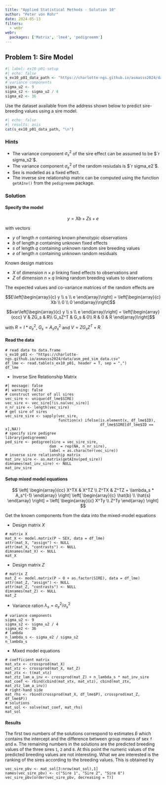 ```yaml
---
title: "Applied Statistical Methods - Solution 10"
author: "Peter von Rohr"
date: 2024-05-13
filters: 
  - webr
webr:
  packages: ['Matrix', 'lme4', 'pedigreemm']
---
```


## Problem 1: Sire Model

```r
#| label: ex10-p01-setup
#| echo: false
s_ex10_p01_data_path <- "https://charlotte-ngs.github.io/asmasss2024/data/asm_ped_sim_data.csv"
# variance components
sigma_u2 <- 9
sigma_s2 <- sigma_u2 / 4
sigma_e2 <- 36
```

Use the dataset available from the address shown below to predict sire-breeding values using a sire model.

```r
#| echo: false
#| results: asis
cat(s_ex10_p01_data_path, "\n")
```


### Hints

* The variance component $\sigma_s^2$ of the sire effect can be assumed to be  $`r sigma_s2`$.
* The variance component $\sigma_e^2$ of the random resiudals is $`r sigma_e2`$.
* Sex is modelled as a fixed effect.
* The inverse sire relationship matrix can be computed using the function `getAInv()` from the `pedigreemm` package.


### Solution

#### Specify the model

$$y = Xb + Zs + e$$

with vectors 

* $y$ of length $n$ containing known phenotypic observations
* $b$ of length $p$ containing unknown fixed effects
* $s$ of length $q$ containing unknown random sire breeding values
* $e$ of length $n$ containing unknown random residuals

Known design matrices 

* $X$ of dimension $n\times p$ linking fixed effects to observations and 
* $Z$ of dimension $n\times q$ linking random breeding values to observations

The expected values and co-variance matrices of the random effects are 

$$E\left[\begin{array}{c} y \\ s \\ e \end{array}\right] =  \left[\begin{array}{c} Xb \\ 0 \\ 0 \end{array}\right]$$

$$var\left[\begin{array}{c} y \\ s \\ e \end{array}\right] = \left[\begin{array}{ccc} V  &  ZG_s  &  R\\  G_sZ^T  &  G_s  &  0\\  R  &  0  & R \end{array}\right]$$

with $R = I * \sigma_e^2$, $G_s = A_s \sigma_s^2$ and $V = ZG_sZ^T + R$. 


#### Read the data

```webr-r
# read data to data.frame
s_ex10_p01 <- "https://charlotte-ngs.github.io/asmasss2024/data/asm_ped_sim_data.csv"
df_lme <- read.table(s_ex10_p01, header = T, sep = ",")
df_lme
```

* Inverse Sire Relationship Matrix

```webr-r
#| message: false
#| warning: false
# construct vector of all sires
vec_sire <- unique(df_lme$SIRE)
vec_sire <- vec_sire[!is.na(vec_sire)]
n_nr_sire <- length(vec_sire)
# get sire of sires
vec_sire_sire <- sapply(vec_sire, 
                        function(x) ifelse(is.element(x, df_lme$ID), 
                                           df_lme$SIRE[df_lme$ID == x],NA))
# specify sire pedigree
library(pedigreemm)
ped_sire <- pedigree(sire = vec_sire_sire,
                    dam  = rep(NA, n_nr_sire),
                    label = as.character(vec_sire))
# inverse sire relationship matrix
mat_inv_sire <- as.matrix(getAInv(ped_sire))
dimnames(mat_inv_sire) <- NULL
mat_inv_sire
```

#### Setup mixed model equations

$$
\left[ 
\begin{array}{cc}
X^TX  &  X^TZ \\
Z^TX  &  Z^TZ + \lambda_s * A_s^{-1}
\end{array}
\right]
\left[ 
\begin{array}{c}
\hat{b} \\
\hat{s}
\end{array}
\right]
= 
\left[ 
\begin{array}{c}
X^Ty \\
Z^Ty
\end{array}
\right]
$$


Get the known components from the data into the mixed-model equations

* Design matrix $X$

```webr-r
# matrix X
mat_X <- model.matrix(P ~ SEX, data = df_lme)
attr(mat_X, "assign") <- NULL
attr(mat_X, "contrasts") <- NULL
dimnames(mat_X) <- NULL
mat_X
```

* Design matrix $Z$

```webr-r
# matrix Z
mat_Z <- model.matrix(P ~ 0 + as.factor(SIRE), data = df_lme)
attr(mat_Z, "assign") <- NULL
attr(mat_Z, "contrasts") <- NULL
dimnames(mat_Z) <- NULL
mat_Z
```

* Variance ration $\lambda_s = \sigma_e^2/\sigma_s^2$

```webr-r
# variance components
sigma_u2 <- 9
sigma_s2 <- sigma_u2 / 4
sigma_e2 <- 36
# lambda
n_lambda_s <- sigma_e2 / sigma_s2
n_lambda_s
```

* Mixed model equations

```webr-r
# coefficient matrix
mat_xtx <- crossprod(mat_X)
mat_xtz <- crossprod(mat_X, mat_Z)
mat_ztx <- t(mat_xtz)
mat_ztz_lam_a_inv <- crossprod(mat_Z) + n_lambda_s * mat_inv_sire
mat_coef <- rbind(cbind(mat_xtx, mat_xtz), cbind(mat_ztx, mat_ztz_lam_a_inv))
# right-hand side
mat_rhs <- rbind(crossprod(mat_X, df_lme$P), crossprod(mat_Z, df_lme$P))
# solutions
mat_sol <- solve(mat_coef, mat_rhs)
mat_sol
```


#### Results
The first two numbers of the solutions correspond to estimates $\widehat{b}$ which contains the intercept and the difference between group means of sex `f` and `m`. The remaining numbers in the solutions are the predicted breeding values of the three sires `1`, `2` and `8`. At this point the numeric values of the predicted breeding values are not interesting. What we are interested is the ranking of the sires according to the breeding values. This is obtained by

```webr-r
vec_sire_pbv <- mat_sol[3:nrow(mat_sol),1]
names(vec_sire_pbv) <- c("Sire 1", "Sire 2", "Sire 8")
vec_sire_pbv[order(vec_sire_pbv, decreasing = T)]
```


